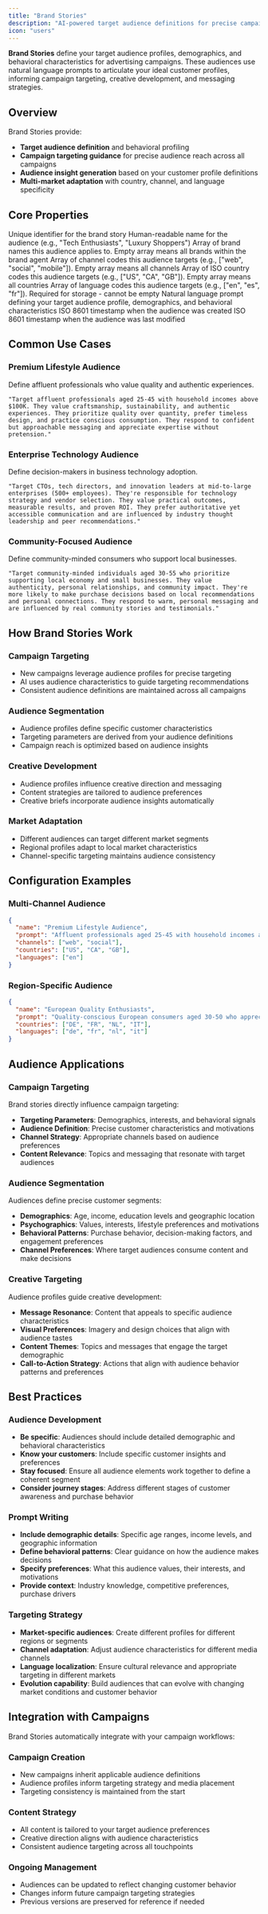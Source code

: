 ```yaml
---
title: "Brand Stories"
description: "AI-powered target audience definitions for precise campaign targeting"
icon: "users"
---
```


**Brand Stories** define your target audience profiles, demographics, and behavioral characteristics for advertising campaigns. These audiences use natural language prompts to articulate your ideal customer profiles, informing campaign targeting, creative development, and messaging strategies.

## Overview

Brand Stories provide:
- **Target audience definition** and behavioral profiling
- **Campaign targeting guidance** for precise audience reach across all campaigns
- **Audience insight generation** based on your customer profile definitions
- **Multi-market adaptation** with country, channel, and language specificity

## Core Properties

<ResponseField name="id" type="string" required>
  Unique identifier for the brand story
</ResponseField>

<ResponseField name="name" type="string" required>
  Human-readable name for the audience (e.g., "Tech Enthusiasts", "Luxury Shoppers")
</ResponseField>

<ResponseField name="brands" type="string[]" required>
  Array of brand names this audience applies to. Empty array means all brands within the brand agent
</ResponseField>

<ResponseField name="channels" type="string[]" required>
  Array of channel codes this audience targets (e.g., ["web", "social", "mobile"]). Empty array means all channels
</ResponseField>

<ResponseField name="countries" type="string[]" required>
  Array of ISO country codes this audience targets (e.g., ["US", "CA", "GB"]). Empty array means all countries
</ResponseField>

<ResponseField name="languages" type="string[]" required>
  Array of language codes this audience targets (e.g., ["en", "es", "fr"]). Required for storage - cannot be empty
</ResponseField>

<ResponseField name="prompt" type="string" required>
  Natural language prompt defining your target audience profile, demographics, and behavioral characteristics
</ResponseField>

<ResponseField name="createdAt" type="datetime" required>
  ISO 8601 timestamp when the audience was created
</ResponseField>

<ResponseField name="updatedAt" type="datetime" required>
  ISO 8601 timestamp when the audience was last modified
</ResponseField>

## Common Use Cases

### Premium Lifestyle Audience
Define affluent professionals who value quality and authentic experiences.

```
"Target affluent professionals aged 25-45 with household incomes above $100K. They value craftsmanship, sustainability, and authentic experiences. They prioritize quality over quantity, prefer timeless design, and practice conscious consumption. They respond to confident but approachable messaging and appreciate expertise without pretension."
```

### Enterprise Technology Audience
Define decision-makers in business technology adoption.

```
"Target CTOs, tech directors, and innovation leaders at mid-to-large enterprises (500+ employees). They're responsible for technology strategy and vendor selection. They value practical outcomes, measurable results, and proven ROI. They prefer authoritative yet accessible communication and are influenced by industry thought leadership and peer recommendations."
```

### Community-Focused Audience
Define community-minded consumers who support local businesses.

```
"Target community-minded individuals aged 30-55 who prioritize supporting local economy and small businesses. They value authenticity, personal relationships, and community impact. They're more likely to make purchase decisions based on local recommendations and personal connections. They respond to warm, personal messaging and are influenced by real community stories and testimonials."
```

## How Brand Stories Work

### Campaign Targeting
- New campaigns leverage audience profiles for precise targeting
- AI uses audience characteristics to guide targeting recommendations
- Consistent audience definitions are maintained across all campaigns

### Audience Segmentation
- Audience profiles define specific customer characteristics
- Targeting parameters are derived from your audience definitions
- Campaign reach is optimized based on audience insights

### Creative Development
- Audience profiles influence creative direction and messaging
- Content strategies are tailored to audience preferences
- Creative briefs incorporate audience insights automatically

### Market Adaptation
- Different audiences can target different market segments
- Regional profiles adapt to local market characteristics
- Channel-specific targeting maintains audience consistency

## Configuration Examples

### Multi-Channel Audience
```json
{
  "name": "Premium Lifestyle Audience",
  "prompt": "Affluent professionals aged 25-45 with household incomes above $100K who value quality and craftsmanship. They prioritize timeless design, sustainability, and authentic experiences. They prefer confident yet approachable communication.",
  "channels": ["web", "social"],
  "countries": ["US", "CA", "GB"],
  "languages": ["en"]
}
```

### Region-Specific Audience
```json
{
  "name": "European Quality Enthusiasts",
  "prompt": "Quality-conscious European consumers aged 30-50 who appreciate traditional craftsmanship, heritage brands, and attention to detail. They value sustainable practices and are willing to pay premium for authentic products.",
  "countries": ["DE", "FR", "NL", "IT"],
  "languages": ["de", "fr", "nl", "it"]
}
```

## Audience Applications

### Campaign Targeting
Brand stories directly influence campaign targeting:
- **Targeting Parameters**: Demographics, interests, and behavioral signals
- **Audience Definition**: Precise customer characteristics and motivations  
- **Channel Strategy**: Appropriate channels based on audience preferences
- **Content Relevance**: Topics and messaging that resonate with target audiences

### Audience Segmentation
Audiences define precise customer segments:
- **Demographics**: Age, income, education levels and geographic location
- **Psychographics**: Values, interests, lifestyle preferences and motivations
- **Behavioral Patterns**: Purchase behavior, decision-making factors, and engagement preferences
- **Channel Preferences**: Where target audiences consume content and make decisions

### Creative Targeting
Audience profiles guide creative development:
- **Message Resonance**: Content that appeals to specific audience characteristics
- **Visual Preferences**: Imagery and design choices that align with audience tastes
- **Content Themes**: Topics and messages that engage the target demographic
- **Call-to-Action Strategy**: Actions that align with audience behavior patterns and preferences

## Best Practices

### Audience Development
- **Be specific**: Audiences should include detailed demographic and behavioral characteristics
- **Know your customers**: Include specific customer insights and preferences
- **Stay focused**: Ensure all audience elements work together to define a coherent segment
- **Consider journey stages**: Address different stages of customer awareness and purchase behavior

### Prompt Writing
- **Include demographic details**: Specific age ranges, income levels, and geographic information
- **Define behavioral patterns**: Clear guidance on how the audience makes decisions
- **Specify preferences**: What this audience values, their interests, and motivations
- **Provide context**: Industry knowledge, competitive preferences, purchase drivers

### Targeting Strategy
- **Market-specific audiences**: Create different profiles for different regions or segments
- **Channel adaptation**: Adjust audience characteristics for different media channels
- **Language localization**: Ensure cultural relevance and appropriate targeting in different markets
- **Evolution capability**: Build audiences that can evolve with changing market conditions and customer behavior

## Integration with Campaigns

Brand Stories automatically integrate with your campaign workflows:

### Campaign Creation
- New campaigns inherit applicable audience definitions
- Audience profiles inform targeting strategy and media placement
- Targeting consistency is maintained from the start

### Content Strategy
- All content is tailored to your target audience preferences
- Creative direction aligns with audience characteristics
- Consistent audience targeting across all touchpoints

### Ongoing Management
- Audiences can be updated to reflect changing customer behavior
- Changes inform future campaign targeting strategies
- Previous versions are preserved for reference if needed